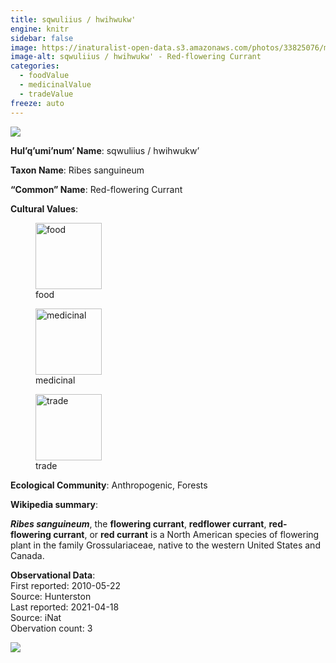 ```yaml
---
title: sqwuliius / hwihwukw'
engine: knitr
sidebar: false
image: https://inaturalist-open-data.s3.amazonaws.com/photos/33825076/medium.jpg
image-alt: sqwuliius / hwihwukw' - Red-flowering Currant
categories:
  - foodValue
  - medicinalValue
  - tradeValue
freeze: auto
---
```

![](https://inaturalist-open-data.s3.amazonaws.com/photos/33825076/medium.jpg){fig-alt="sqwuliius / hwihwukw' - Red-flowering Currant"}

**Hul'q'umi'num' Name**: sqwuliius / hwihwukw'



**Taxon Name**: Ribes sanguineum

**"Common" Name**: Red-flowering Currant

**Cultural Values**:  

::: {layout-nrow=1 style="width:60%"}
![food](/files/food.svg){width=106px}

![medicinal](/files/medicinal.svg){width=106px}

![trade](/files/trade.svg){width=106px}
:::

**Ecological Community**: Anthropogenic, Forests

**Wikipedia summary**:  
<p class="mw-empty-elt">
</p>

<p><i><b>Ribes sanguineum</b></i>, the <b>flowering currant</b>, <b>redflower currant</b>, <b>red-flowering currant</b>, or <b>red currant</b> is a North American species of flowering plant in the family Grossulariaceae, native to the western United States and Canada.

**Observational Data**:   
First reported: 2010-05-22  
Source: Hunterston  
Last reported: 2021-04-18  
Source: iNat  
Obervation count: 3

![](community_dist.png)

